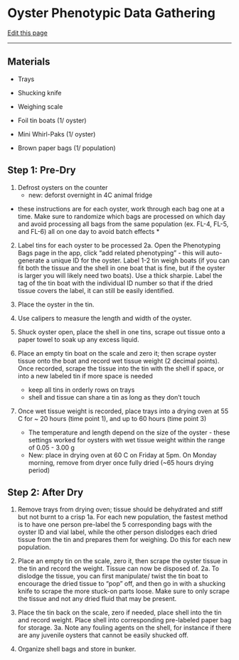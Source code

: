 # Oyster Phenotypic Data Gathering 

[Edit this page](https://github.com/DrK-Lo/lotterhoslabprotocols/edit/main/field_oystersampling.qmd)

------------------------------------------------------------------------

## **Materials ** {.unnumbered}

-   Trays 

-   Shucking knife 

-   Weighing scale 

-   Foil tin boats (1/ oyster)

-   Mini Whirl-Paks (1/ oyster)

-   Brown paper bags (1/ population) 

## Step 1: Pre-Dry 

1. Defrost oysters on the counter 
    - new: deforst overnight in 4C animal fridge

* these instructions are for each oyster, work through each bag one at a time. Make sure to randomize which bags are processed on which day and avoid processing all bags from the same population (ex. FL-4, FL-5, and FL-6) all on one day to avoid batch effects * 

2. Label tins for each oyster to be processed 
2a. Open the Phenotyping Bags page in the app, click "add related phenotyping" - this will auto-generate a unique ID for the oyster. Label 1-2 tin weigh boats (if you can fit both          the tissue and the shell in one boat that is fine, but if the oyster is larger you will likely need two boats). Use a thick sharpie. Label the tag of the tin boat with the individual ID number so that if the dried tissue covers the label, it can still be easily identified. 

3. Place the oyster in the tin.

4. Use calipers to measure the length and width of the oyster. 

5. Shuck oyster open, place the shell in one tins, scrape out tissue onto a paper towel to soak up any excess liquid.

6. Place an empty tin boat on the scale and zero it; then scrape oyster tissue onto the boat and record wet tissue weight (2 decimal points). Once recorded, scrape the tissue into the tin with the shell if space, or into a new labeled tin if more space is needed 

    -   keep all tins in orderly rows on trays
    -   shell and tissue can share a tin as long as they don't touch 

7. Once wet tissue weight is recorded, place trays into a drying oven at 55 C for ~ 20 hours (time point 1), and up to 60 hours (time point 3) 

    -   The temperature and length depend on the size of the oyster - these settings worked for oysters with wet tissue weight within the range of 0.05 - 3.00 g 
    -   New: place in drying oven at 60 C on Friday at 5pm. On Monday morning, remove from dryer once fully dried  (~65 hours drying period) 

## Step 2: After Dry 

1. Remove trays from drying oven; tissue should be dehydrated and stiff but not burnt to a crisp
1a. For each new population, the fastest method is to have one person pre-label the 5 corresponding bags with the oyster ID and vial label, while the other person dislodges each            dried tissue from the tin and prepares them for weighing. Do this for each new population. 

2. Place an empty tin on the scale, zero it, then scrape the oyster tissue in the tin and record the weight. Tissue can now be disposed of. 
2a. To dislodge the tissue, you can first manipulate/ twist the tin boat to encourage the dried tissue to "pop" off, and then go in with a shucking knife to scrape the more stuck-on        parts loose. Make sure to only scrape the tissue and not any dried fluid that may be present. 

3. Place the tin back on the scale, zero if needed, place shell into the tin and record weight. Place shell into corresponding pre-labeled paper bag for storage. 
3a. Note any fouling agents on the shell, for instance if there are any juvenile oysters that cannot be easily shucked off. 

4. Organize shell bags and store in bunker. 
